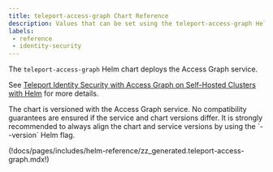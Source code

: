 ```yaml
---
title: teleport-access-graph Chart Reference
description: Values that can be set using the teleport-access-graph Helm chart
labels:
 - reference
 - identity-security
---
```


The `teleport-access-graph` Helm chart deploys the Access Graph service.

See [Teleport Identity Security with Access Graph on Self-Hosted Clusters with Helm](../../identity-security/access-graph/self-hosted-helm.mdx)
for more details.

<Admonition type="warning" title="Version Compatibility">
The chart is versioned with the Access Graph service. No compatibility
guarantees are ensured if the service and chart versions differ.
It is strongly recommended to always align the chart and service versions
by using the `--version` Helm flag.
</Admonition>


(!docs/pages/includes/helm-reference/zz_generated.teleport-access-graph.mdx!)
